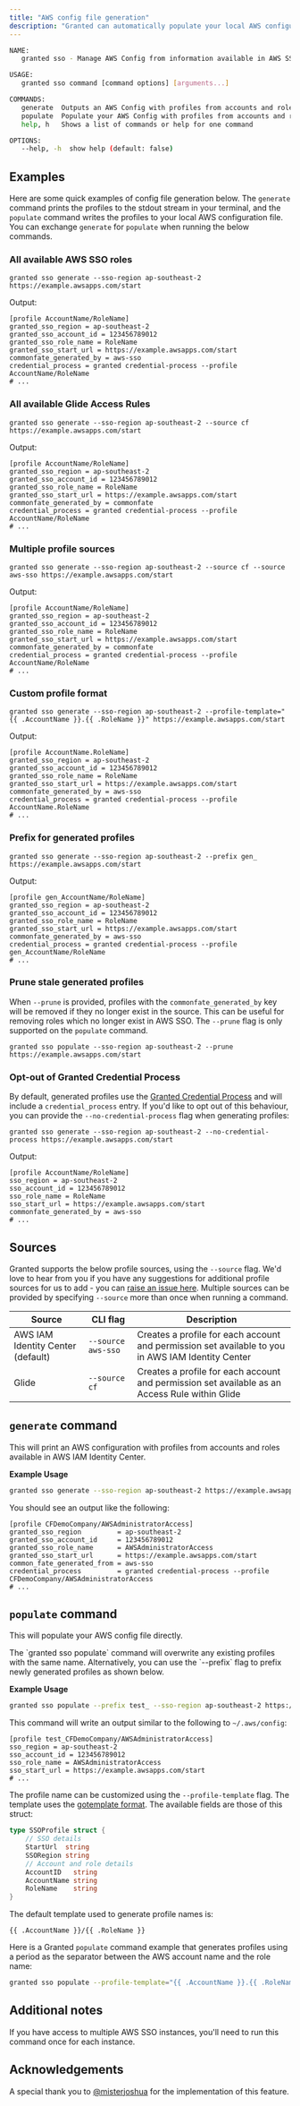 ```yaml
---
title: "AWS config file generation"
description: "Granted can automatically populate your local AWS configuration file (`~/.aws/config` by default) with `granted sso generate` and `granted sso populate`."
---
```


```bash
NAME:
   granted sso - Manage AWS Config from information available in AWS SSO

USAGE:
   granted sso command [command options] [arguments...]

COMMANDS:
   generate  Outputs an AWS Config with profiles from accounts and roles available in AWS SSO
   populate  Populate your AWS Config with profiles from accounts and roles available in AWS SSO
   help, h   Shows a list of commands or help for one command

OPTIONS:
   --help, -h  show help (default: false)
```

## Examples

Here are some quick examples of config file generation below. The `generate` command prints the profiles to the stdout stream in your terminal, and the `populate` command writes the profiles to your local AWS configuration file. You can exchange `generate` for `populate` when running the below commands.

### All available AWS SSO roles

```
granted sso generate --sso-region ap-southeast-2 https://example.awsapps.com/start
```

Output:

```
[profile AccountName/RoleName]
granted_sso_region = ap-southeast-2
granted_sso_account_id = 123456789012
granted_sso_role_name = RoleName
granted_sso_start_url = https://example.awsapps.com/start
commonfate_generated_by = aws-sso
credential_process = granted credential-process --profile AccountName/RoleName
# ...
```

### All available Glide Access Rules

```
granted sso generate --sso-region ap-southeast-2 --source cf https://example.awsapps.com/start
```

Output:

```
[profile AccountName/RoleName]
granted_sso_region = ap-southeast-2
granted_sso_account_id = 123456789012
granted_sso_role_name = RoleName
granted_sso_start_url = https://example.awsapps.com/start
commonfate_generated_by = commonfate
credential_process = granted credential-process --profile AccountName/RoleName
# ...
```

### Multiple profile sources

```
granted sso generate --sso-region ap-southeast-2 --source cf --source aws-sso https://example.awsapps.com/start
```

Output:

```
[profile AccountName/RoleName]
granted_sso_region = ap-southeast-2
granted_sso_account_id = 123456789012
granted_sso_role_name = RoleName
granted_sso_start_url = https://example.awsapps.com/start
commonfate_generated_by = commonfate
credential_process = granted credential-process --profile AccountName/RoleName
# ...
```

### Custom profile format

```
granted sso generate --sso-region ap-southeast-2 --profile-template="{{ .AccountName }}.{{ .RoleName }}" https://example.awsapps.com/start
```

Output:

```
[profile AccountName.RoleName]
granted_sso_region = ap-southeast-2
granted_sso_account_id = 123456789012
granted_sso_role_name = RoleName
granted_sso_start_url = https://example.awsapps.com/start
commonfate_generated_by = aws-sso
credential_process = granted credential-process --profile AccountName.RoleName
# ...
```

### Prefix for generated profiles

```
granted sso generate --sso-region ap-southeast-2 --prefix gen_ https://example.awsapps.com/start
```

Output:

```
[profile gen_AccountName/RoleName]
granted_sso_region = ap-southeast-2
granted_sso_account_id = 123456789012
granted_sso_role_name = RoleName
granted_sso_start_url = https://example.awsapps.com/start
commonfate_generated_by = aws-sso
credential_process = granted credential-process --profile gen_AccountName/RoleName
# ...
```

### Prune stale generated profiles

When `--prune` is provided, profiles with the `commonfate_generated_by` key will be removed if they no longer exist in the source. This can be useful for removing roles which no longer exist in AWS SSO. The `--prune` flag is only supported on the `populate` command.

```
granted sso populate --sso-region ap-southeast-2 --prune https://example.awsapps.com/start
```

### Opt-out of Granted Credential Process

By default, generated profiles use the [Granted Credential Process](/granted/recipes/credential-process) and will include a `credential_process` entry. If you'd like to opt out of this behaviour, you can provide the `--no-credential-process` flag when generating profiles:

```
granted sso generate --sso-region ap-southeast-2 --no-credential-process https://example.awsapps.com/start
```

Output:

```
[profile AccountName/RoleName]
sso_region = ap-southeast-2
sso_account_id = 123456789012
sso_role_name = RoleName
sso_start_url = https://example.awsapps.com/start
commonfate_generated_by = aws-sso
# ...
```

## Sources

Granted supports the below profile sources, using the `--source` flag. We'd love to hear from you if you have any suggestions for additional profile sources for us to add - you can [raise an issue here](https://github.com/common-fate/granted/issues/new). Multiple sources can be provided by specifying `--source` more than once when running a command.

| Source                            | CLI flag           | Description                                                                                       |
| --------------------------------- | ------------------ | ------------------------------------------------------------------------------------------------- |
| AWS IAM Identity Center (default) | `--source aws-sso` | Creates a profile for each account and permission set available to you in AWS IAM Identity Center |
| Glide                             | `--source cf`      | Creates a profile for each account and permission set available as an Access Rule within Glide    |

## `generate` command

This will print an AWS configuration with profiles from accounts and roles available in AWS IAM Identity Center.

**Example Usage**

```bash
granted sso generate --sso-region ap-southeast-2 https://example.awsapps.com/start
```

You should see an output like the following:

```
[profile CFDemoCompany/AWSAdministratorAccess]
granted_sso_region         = ap-southeast-2
granted_sso_account_id     = 123456789012
granted_sso_role_name      = AWSAdministratorAccess
granted_sso_start_url      = https://example.awsapps.com/start
common_fate_generated_from = aws-sso
credential_process         = granted credential-process --profile CFDemoCompany/AWSAdministratorAccess
# ...
```

## `populate` command

This will populate your AWS config file directly.

<Warning>
  The `granted sso populate` command will overwrite any existing profiles with
  the same name. Alternatively, you can use the `--prefix` flag to prefix newly
  generated profiles as shown below.
</Warning>

**Example Usage**

```bash
granted sso populate --prefix test_ --sso-region ap-southeast-2 https://example.awsapps.com/start
```

This command will write an output similar to the following to `~/.aws/config`:

```
[profile test_CFDemoCompany/AWSAdministratorAccess]
sso_region = ap-southeast-2
sso_account_id = 123456789012
sso_role_name = AWSAdministratorAccess
sso_start_url = https://example.awsapps.com/start
# ...
```

The profile name can be customized using the `--profile-template` flag. The template uses the [gotemplate format](https://pkg.go.dev/text/template). The available fields are those of this struct:

```go
type SSOProfile struct {
	// SSO details
	StartUrl  string
	SSORegion string
	// Account and role details
	AccountID   string
	AccountName string
	RoleName    string
}
```

The default template used to generate profile names is:

```
{{ .AccountName }}/{{ .RoleName }}
```

Here is a Granted `populate` command example that generates profiles using a period as the separator between the AWS account name and the role name:

```bash
granted sso populate --profile-template="{{ .AccountName }}.{{ .RoleName }}" --sso-region ap-southeast-2 https://example.awsapps.com/start
```

## Additional notes

If you have access to multiple AWS SSO instances, you'll need to run this command once for each instance.

## Acknowledgements

A special thank you to [@misterjoshua](https://github.com/misterjoshua) for the implementation of this feature.

